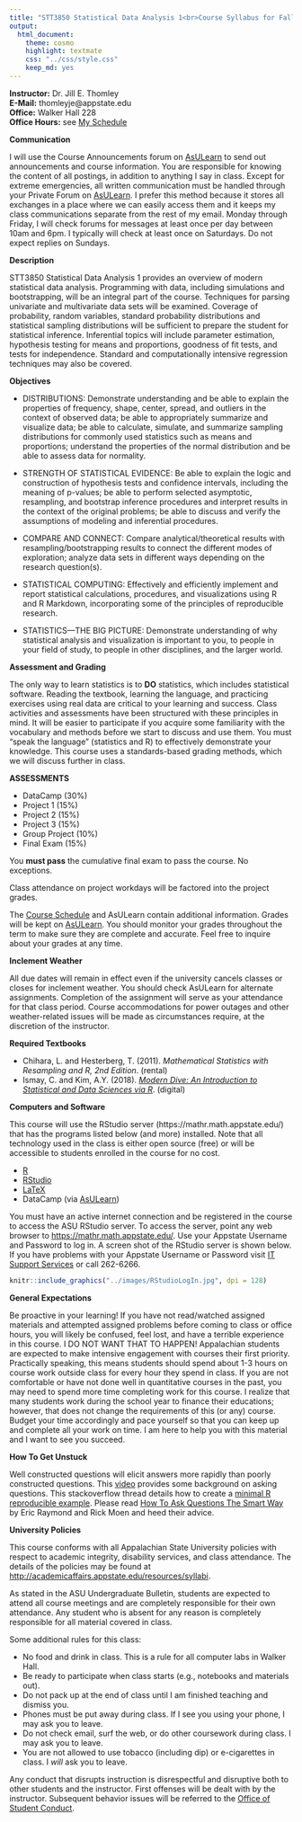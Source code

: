 ```yaml
---
title: "STT3850 Statistical Data Analysis 1<br>Course Syllabus for Fall 2019"
output: 
  html_document: 
    theme: cosmo
    highlight: textmate
    css: "../css/style.css"
    keep_md: yes
---
```


**Instructor:**    Dr. Jill E. Thomley  
**E-Mail:**        thomleyje@appstate.edu  
**Office:**        Walker Hall 228  
**Office Hours:**  see [My Schedule](https://jillthomley.github.io/schedule.html)


**Communication**  

I will use the Course Announcements forum on [AsULearn](https://asulearn.appstate.edu/) to send out announcements and course information. You are responsible for knowing the content of all postings, in addition to anything I say in class. Except for extreme emergencies, all written communication must be handled through your Private Forum on [AsULearn](https://asulearn.appstate.edu/). I prefer this method because it stores all exchanges in a place where we can easily access them and it keeps my class communications separate from the rest of my email. Monday through Friday, I will check forums for messages at least once per day between 10am and 6pm. I typically will check at least once on Saturdays. Do not expect replies on Sundays.


**Description**  

STT3850 Statistical Data Analysis 1 provides an overview of modern statistical data analysis. Programming with data, including simulations and bootstrapping, will be an integral part of the course. Techniques for parsing univariate and multivariate data sets will be examined. Coverage of probability, random variables, standard probability distributions and statistical sampling distributions will be sufficient to prepare the student for statistical inference. Inferential topics will include parameter estimation, hypothesis testing for means and proportions, goodness of fit tests, and tests for independence. Standard and computationally intensive regression techniques may also be covered.


**Objectives**

* DISTRIBUTIONS: Demonstrate understanding and be able to explain the properties of frequency, shape, center, spread, and outliers in the context of observed data; be able to appropriately summarize and visualize data; be able to calculate, simulate, and summarize sampling distributions for commonly used statistics such as means and proportions; understand the properties of the normal distribution and be able to assess data for normality.

* STRENGTH OF STATISTICAL EVIDENCE: Be able to explain the logic and construction of hypothesis tests and confidence intervals, including the meaning of p-values; be able to perform selected asymptotic, resampling, and bootstrap inference procedures and interpret results in the context of the original problems; be able to discuss and verify the assumptions of modeling and inferential procedures.

* COMPARE AND CONNECT: Compare analytical/theoretical results with resampling/bootstrapping results to connect the different modes of exploration; analyze data sets in different ways depending on the research question(s).

* STATISTICAL COMPUTING: Effectively and efficiently implement and report statistical calculations, procedures, and visualizations using R and R Markdown, incorporating some of the principles of reproducible research.

* STATISTICS—THE BIG PICTURE: Demonstrate understanding of why statistical analysis and visualization is important to you, to people in your field of study, to people in other disciplines, and the larger world.


**Assessment and Grading**

The only way to learn statistics is to **DO** statistics, which includes statistical software. Reading the textbook, learning the language, and practicing exercises using real data are critical to your learning and success. Class activities and assessments have been structured with these principles in mind. It will be easier to participate if you acquire some familiarity with the vocabulary and methods before we start to discuss and use them. You must "speak the language" (statistics and R) to effectively demonstrate your knowledge. This course uses a standards-based grading methods, which we will discuss further in class.

**ASSESSMENTS**

* DataCamp (30%) 
* Project 1 (15%)
* Project 2 (15%)
* Project 3 (15%)
* Group Project (10%)
* Final Exam (15%)

You **must pass** the cumulative final exam to pass the course. No exceptions.

Class attendance on project workdays will be factored into the project grades.

The [Course Schedule](../Schedule/ScheduleS2019.html) and AsULearn contain additional information. Grades will be kept on [AsULearn](https://asulearn.appstate.edu/). You should monitor your grades throughout the term to make sure they are complete and accurate. Feel free to inquire about your grades at any time.  


**Inclement Weather**

All due dates will remain in effect even if the university cancels classes or closes for inclement weather. You should check AsULearn for alternate assignments. Completion of the assignment will serve as your attendance for that class period. Course accommodations for power outages and other weather-related issues will be made as circumstances require, at the discretion of the instructor.


**Required Textbooks**

* Chihara, L. and Hesterberg, T. (2011). _Mathematical Statistics with Resampling and R, 2nd Edition_. (rental)
* Ismay, C. and Kim, A.Y. (2018). [_Modern Dive: An Introduction to Statistical and Data Sciences via R_](https://moderndive.com/index.html). (digital)


**Computers and Software**

This course will use the RStudio server  (https://mathr.math.appstate.edu/) that has the programs listed below (and more) installed. Note that all technology used in the class is either open source (free) or will be accessible to students enrolled in the course for no cost.

* [R](https://cran.r-project.org) 
* [RStudio](https://www.rstudio.com/products/rstudio/download/)
* [LaTeX](https://www.ctan.org/starter)
* DataCamp (via [AsULearn](https://asulearn.appstate.edu/my/))

You must have an active internet connection and be registered in the course to access the ASU RStudio server. To access the server, point any web browser to <https://mathr.math.appstate.edu/>. Use your Appstate Username and Password to log in. A screen shot of the RStudio server is shown below. If you have problems with your Appstate Username or Password visit [IT Support Services](http://support.appstate.edu/) or call 262-6266.

```r
knitr::include_graphics("../images/RStudioLogIn.jpg", dpi = 128)
```


**General Expectations**  

Be proactive in your learning! If you have not read/watched assigned materials and attempted assigned problems before coming to class or office hours, you will likely be confused, feel lost, and have a terrible experience in this course. I DO NOT WANT THAT TO HAPPEN! Appalachian students are expected to make intensive engagement with courses their first priority. Practically speaking, this means students should spend about 1-3 hours on course work outside class for every hour they spend in class. If you are not comfortable or have not done well in quantitative courses in the past, you may need to spend more time completing work for this course. I realize that many students work during the school year to finance their educations; however, that does not change the requirements of this (or any) course. Budget your time accordingly and pace yourself so that you can keep up and complete all your work on time. I am here to help you with this material and I want to see you succeed.


**How To Get Unstuck**

Well constructed questions will elicit answers more rapidly than poorly constructed questions.  This [video](https://www.youtube.com/watch?v=ZFaWxxzouCY&list=PLjTlxb-wKvXNSDfcKPFH2gzHGyjpeCZmJ&index=3) provides some background on asking questions.  This stackoverflow thread details how to create a [minimal R reproducible example](http://stackoverflow.com/questions/5963269/how-to-make-a-great-r-reproducible-example/5963610#5963610). Please read [How To Ask Questions The Smart Way](http://www.catb.org/~esr/faqs/smart-questions.html) by Eric Raymond and Rick Moen and heed their advice.


**University Policies**

This course conforms with all Appalachian State University policies with respect to academic integrity, disability services, and class attendance.  The details of the policies may be found at <http://academicaffairs.appstate.edu/resources/syllabi>.

As stated in the ASU Undergraduate Bulletin, students are expected to attend all course meetings and are completely responsible for their own attendance. Any student who is absent for any reason is completely responsible for all material covered in class.

Some additional rules for this class:

* No food and drink in class. This is a rule for all computer labs in Walker Hall.
* Be ready to participate when class starts (e.g., notebooks and materials out).
* Do not pack up at the end of class until I am finished teaching and dismiss you.
* Phones must be put away during class. If I see you using your phone, I may ask you to leave.
* Do not check email, surf the web, or do other coursework during class. I may ask you to leave.
* You are not allowed to use tobacco (including dip) or e-cigarettes in class. I _will_ ask you to leave.

Any conduct that disrupts instruction is disrespectful and disruptive both to other students and the instructor. First offenses will be dealt with by the instructor. Subsequent behavior issues will be referred to the [Office of Student Conduct](https://studentconduct.appstate.edu/).

